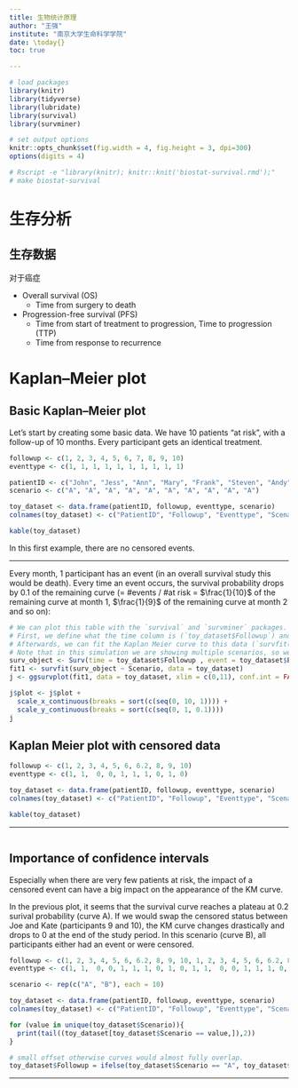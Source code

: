 ```yaml
---
title: 生物统计原理
author: "王强"
institute: "南京大学生命科学学院"
date: \today{}
toc: true

---
```


```r
# load packages
library(knitr)
library(tidyverse)
library(lubridate)
library(survival)
library(survminer)

# set output options
knitr::opts_chunk$set(fig.width = 4, fig.height = 3, dpi=300)
options(digits = 4)
```

```bash
# Rscript -e "library(knitr); knitr::knit('biostat-survival.rmd');"
# make biostat-survival

```


# 生存分析

## 生存数据

对于癌症

* Overall survival (OS)
  * Time from surgery to death
* Progression-free survival (PFS)
  * Time from start of treatment to progression, Time to progression (TTP)
  * Time from response to recurrence

# Kaplan--Meier plot

## Basic Kaplan--Meier plot

Let's start by creating some basic data. We have 10 patients "at risk", with a follow-up of 10
months. Every participant gets an identical treatment.


```r
followup <- c(1, 2, 3, 4, 5, 6, 7, 8, 9, 10)
eventtype <- c(1, 1, 1, 1, 1, 1, 1, 1, 1, 1)

patientID <- c("John", "Jess", "Ann", "Mary", "Frank", "Steven", "Andy", "Elizabeth", "Joe", "Kate")
scenario <- c("A", "A", "A", "A", "A", "A", "A", "A", "A", "A")

toy_dataset <- data.frame(patientID, followup, eventtype, scenario)
colnames(toy_dataset) <- c("PatientID", "Followup", "Eventtype", "Scenario")

kable(toy_dataset)

```

\note{

If we take a closer look at the 'Follow-up' and 'Eventtype' columns:

* Follow-up time can be any time-interval: days, months, years.
* Event type of 1 equals an event (for example death in an overall survival study)
* Event type of 0 equals a right-censored event.

}

In this first example, there are no censored events.

---

Every month, 1 participant has an event (in an overall survival study this would be death). Every
time an event occurs, the survival probability drops by 0.1 of the remaining curve (= #events / #at
risk = $\frac{1}{10}$ of the remaining curve at month 1, $\frac{1}{9}$ of the remaining curve at
month 2 and so on):

```r
# We can plot this table with the `survival` and `survminer` packages.
# First, we define what the time column is (`toy_dataset$Followup`) and the event column is (`toy_dataset$Eventtype`).
# Afterwards, we can fit the Kaplan Meier curve to this data (`survfit(surv_object ~ Scenario)`).
# Note that in this simulation we are showing multiple scenarios, so we are fitting to `toy_dataset$Scenario`, but this can also be for example a treatment column.
surv_object <- Surv(time = toy_dataset$Followup , event = toy_dataset$Eventtype)
fit1 <- survfit(surv_object ~ Scenario, data = toy_dataset)
j <- ggsurvplot(fit1, data = toy_dataset, xlim = c(0,11), conf.int = FALSE,  risk.table = "nrisk_cumcensor", legend.title = " ", tables.theme = theme_cleantable(), break.time.by = 2,risk.table.fontsize = 4 ,risk.table.height = 0.20, censor.shape = c("|"), censor.size = 6)

j$plot <- j$plot +
  scale_x_continuous(breaks = sort(c(seq(0, 10, 1)))) +
  scale_y_continuous(breaks = sort(c(seq(0, 1, 0.1))))
j

```

## Kaplan Meier plot with censored data

```r
followup <- c(1, 2, 3, 4, 5, 6, 6.2, 8, 9, 10)
eventtype <- c(1, 1,  0, 0, 1, 1, 1, 0, 1, 0)

toy_dataset <- data.frame(patientID, followup, eventtype, scenario)
colnames(toy_dataset) <- c("PatientID", "Followup", "Eventtype", "Scenario")

kable(toy_dataset)

```

---

```r
```


## Importance of confidence intervals

Especially when there are very few patients at risk, the impact of a censored event can have a big
impact on the appearance of the KM curve.

In the previous plot, it seems that the survival curve reaches a plateau at 0.2 surival probability
(curve A). If we would swap the censored status between Joe and Kate (participants 9 and 10), the KM
curve changes drastically and drops to 0 at the end of the study period. In this scenario (curve B),
all participants either had an event or were censored.


```r
followup <- c(1, 2, 3, 4, 5, 6, 6.2, 8, 9, 10, 1, 2, 3, 4, 5, 6, 6.2, 8, 9, 10)
eventtype <- c(1, 1,  0, 0, 1, 1, 1, 0, 1, 0, 1, 1,  0, 0, 1, 1, 1, 0, 0, 1)

scenario <- rep(c("A", "B"), each = 10)

toy_dataset <- data.frame(patientID, followup, eventtype, scenario)
colnames(toy_dataset) <- c("PatientID", "Followup", "Eventtype", "Scenario")

for (value in unique(toy_dataset$Scenario)){
  print(tail((toy_dataset[toy_dataset$Scenario == value,]),2))
}

# small offset otherwise curves would almost fully overlap.
toy_dataset$Followup = ifelse(toy_dataset$Scenario == "A", toy_dataset$Followup + 0.07, toy_dataset$Followup + 0)

```

---

```r
```
